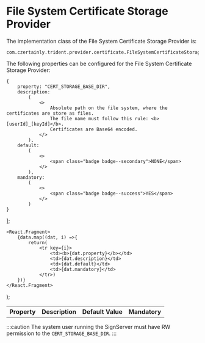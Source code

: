 
# File System Certificate Storage Provider

The implementation class of the File System Certificate Storage Provider is:

```
com.czertainly.trident.provider.certificate.FileSystemCertificateStorage
```

The following properties can be configured for the File System Certificate Storage Provider:

    {
        property: "CERT_STORAGE_BASE_DIR",
        description:
            (
                <>
                    Absolute path on the file system, where the certificates are store as files.
                    The file name must follow this rule: <b>[userId]_[keyId]</b>.
                    Certificates are Base64 encoded.
                </>
            ),
        default:
            (
                <>
                    <span class="badge badge--secondary">NONE</span>
                </>
            ),
        mandatory:
            (
                <>
                    <span class="badge badge--success">YES</span>
                </>
            )
    }
];

    <React.Fragment>
        {data.map((dat, i) =>{
            return(
                <tr key={i}>
                    <td><b>{dat.property}</b></td>
                    <td>{dat.description}</td>
                    <td>{dat.default}</td>
                    <td>{dat.mandatory}</td>
                </tr>)
        })}
    </React.Fragment>
);

<table>
    <th>Property</th>
    <th>Description</th>
    <th>Default Value</th>
    <th>Mandatory</th>
    <tbody>
    <GenTable data={data}/>
    </tbody>
</table>

:::caution
The system user running the SignServer must have RW permission to the `CERT_STORAGE_BASE_DIR`.
:::